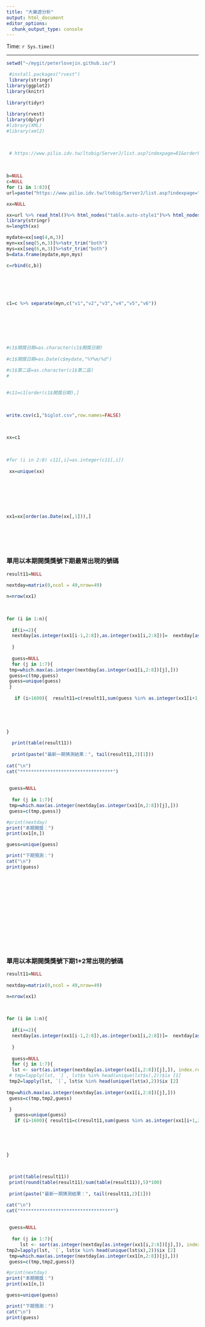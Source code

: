 ```yaml
---
title: "大樂透分析"
output: html_document
editor_options: 
  chunk_output_type: console
---
```

 

Time: `r Sys.time()`

------------------------------------


```r
 
setwd("~/mygit/peterlovejin.github.io/")

 #install.packages("rvest")
 library(stringr)
library(ggplot2)
library(knitr)
 
library(tidyr)
 
library(rvest)
library(dplyr)
#library(XML)
#library(xml2)

 

 # https://www.pilio.idv.tw/ltobig/ServerJ/list.asp?indexpage=81&orderby=new
 
 
 
b=NULL
c=NULL
for (i in 1:83){
url=paste("https://www.pilio.idv.tw/ltobig/ServerJ/list.asp?indexpage=",i,"&orderby=new",sep="")

xx=NULL 

xx=url %>% read_html()%>% html_nodes("table.auto-style1")%>% html_nodes("tr")%>% html_nodes("td") %>%html_text()
library(stringr)
n=length(xx)

mydate=xx[seq(4,n,3)]
myn=xx[seq(5,n,3)]%>%str_trim("both")  
mys=xx[seq(6,n,3)]%>%str_trim("both")
b=data.frame(mydate,myn,mys)

c=rbind(c,b)}




 

c1=c %>% separate(myn,c("v1","v2","v3","v4","v5","v6"))
 

 
 



#c1$開獎日期=as.character(c1$開獎日期)
 
#c1$開獎日期=as.Date(c$mydate,"%Y%m/%d")
 
#c1$第二區=as.character(c1$第二區)
# 
  

#c11=c1[order(c1$開獎日期),]

 
 
write.csv(c1,"biglot.csv",row.names=FALSE)

 
 
xx=c1

 
 
#for (i in 2:8) c11[,i]=as.integer(c11[,i])
 
 xx=unique(xx)
 
 
 
 
 
 

xx1=xx[order(as.Date(xx[,1])),]
 

 

 
```


### 單用以本期開獎獎號下期最常出現的號碼

```r


result11=NULL
 
nextday=matrix(0,ncol = 49,nrow=49)

n=nrow(xx1)

 
 
for (i in 1:n){
  
  if(i>=2){
  nextday[as.integer(xx1[i-1,2:8]),as.integer(xx1[i,2:8])]=  nextday[as.integer(xx1[i-1,2:8]),as.integer(xx1[i,2:8])]+1
  
  }
  
  guess=NULL
  for (j in 1:7){
 tmp=which.max(as.integer(nextday[as.integer(xx1[i,2:8])[j],]))
 guess=c(tmp,guess)
 guess=unique(guess)
 }
  
   if (i>1600){  result11=c(result11,sum(guess %in% as.integer(xx1[i+1,2:8])))}
  

 
 
  
}

  print(table(result11)) 
  
  print(paste("最新一期猜測結果：", tail(result11,2)[1]))
  
cat("\n")
cat("**********************************")   
 
  
 guess=NULL
 
  for (j in 1:7){
 tmp=which.max(as.integer(nextday[as.integer(xx1[n,2:8])[j],]))
 guess=c(tmp,guess)}

#print(nextday)
print("本期開獎：")  
print(xx1[n,])

guess=unique(guess)

print("下期預測：")   
cat("\n")
print(guess)

 

 

 
  
 



 

 

```



 


### 單用以本期開獎獎號下期1+2常出現的號碼

```r


result11=NULL
 
nextday=matrix(0,ncol = 49,nrow=49)

n=nrow(xx1)

 
 
for (i in 1:n){
  
  if(i>=2){
  nextday[as.integer(xx1[i-1,2:8]),as.integer(xx1[i,2:8])]=  nextday[as.integer(xx1[i-1,2:8]),as.integer(xx1[i,2:8])]+1
  
  }
  
  guess=NULL
  for (j in 1:7){
  lst <- sort(as.integer(nextday[as.integer(xx1[i,2:8])[j],]), index.return=TRUE, decreasing=TRUE)
 # tmp=lapply(lst, `[`, lst$x %in% head(unique(lst$x),2))$ix [1]
 tmp2=lapply(lst, `[`, lst$x %in% head(unique(lst$x),2))$ix [2]
 
tmp=which.max(as.integer(nextday[as.integer(xx1[i,2:8])[j],]))
 guess=c(tmp,tmp2,guess)

 }
   guess=unique(guess)
   if (i>1600){ result11=c(result11,sum(guess %in% as.integer(xx1[i+1,2:8])))}
  
 
 
 
  
}


 
 print(table(result11))
 print(round(table(result11)/sum(table(result11)),5)*100) 
 
 print(paste("最新一期猜測結果：", tail(result11,2)[1]))

cat("\n")
cat("**********************************")   
 
  
 guess=NULL
 
  for (j in 1:7){
     lst <- sort(as.integer(nextday[as.integer(xx1[i,2:8])[j],]), index.return=TRUE, decreasing=TRUE)
tmp2=lapply(lst, `[`, lst$x %in% head(unique(lst$x),2))$ix [2]
 tmp=which.max(as.integer(nextday[as.integer(xx1[n,2:8])[j],]))
 guess=c(tmp,tmp2,guess)}

#print(nextday)
print("本期開獎：")  
print(xx1[n,])

guess=unique(guess)

print("下期預測：")   
cat("\n")
print(guess)



 
 
 
  
 
 




```

 